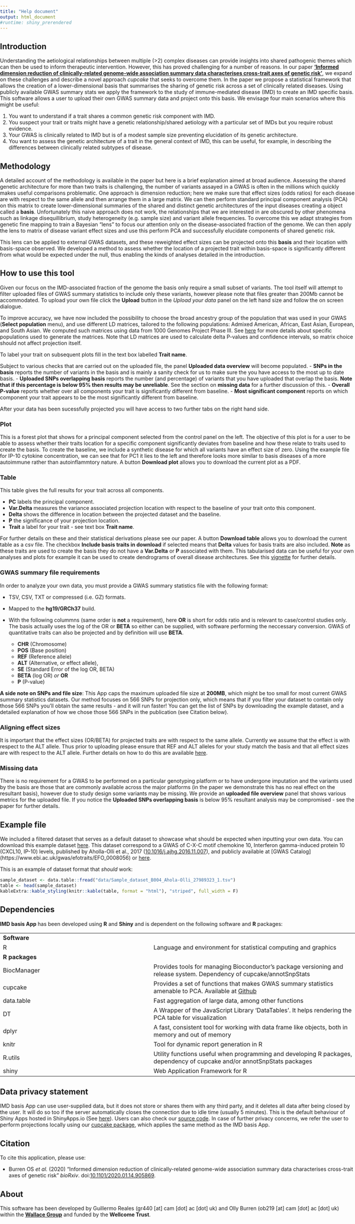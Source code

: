 ```yaml
---
title: "Help document"
output: html_document
#runtime: shiny_prerendered
---
```


[//]: # (This chunk is necessary to guarantee the app will rescale with different window sizes.)

<style type="text/css">
           body {          
           max-width:100%;
           padding:0;
           }
</style>

##  Introduction

Understanding the aetiological relationships between multiple (>2) complex diseases can provide insights into shared pathogenic themes which can then be used to inform therapeutic intervention. However, this has proved challenging for a number of reasons. In our paper [**'Informed dimension reduction of clinically-related genome-wide association summary data characterises cross-trait axes of genetic risk'**](https://www.biorxiv.org/content/10.1101/2020.01.14.905869v3), we expand on these challenges and describe a novel approach *cupcake* that seeks to overcome them. In the paper we propose a statistical framework that allows the creation of a lower-dimensional basis that summarises the sharing of genetic risk across a set of clinically related diseases. Using publicly available GWAS summary stats we apply the framework to the study of immune-mediated disease (IMD) to create an IMD specific basis. This software allows a user to upload their own GWAS summary data and project onto this basis. We envisage four main scenarios where this might be useful:

1. You want to understand if a trait shares a common genetic risk component with IMD.
2. You suspect your trait or traits might have a genetic relationship/shared aetiology with a particular set of IMDs but you require robust evidence.
3. Your GWAS is clinically related to IMD but is of a modest sample size preventing elucidation of its genetic architecture.
4. You want to assess the genetic architecture of a trait in the general context of IMD, this can be useful, for example, in describing the differences between clinically related subtypes of disease.


## Methodology

A  detailed account of the methodology is available in the paper but here is a brief explanation aimed at broad audience. Assessing the shared genetic architecture for more than two traits is challenging, the number of variants assayed in a GWAS is often in the millions which quickly makes useful comparisons problematic. One approach is dimension reduction; here we make sure that effect sizes (odds ratios) for each disease are with respect to the same allele and then arrange them in a large matrix. We can then perform standard principal component analysis (PCA) on this matrix to create lower-dimensional summaries of the shared and distinct genetic architectures of the input diseases creating a object called a **basis**. Unfortunately this naive approach does not work, the relationships that we are interested in are obscured by other phenomena such as linkage disequillibrium, study heterogeneity (e.g. sample size)  and variant allele frequencies. To overcome this we adapt strategies from genetic fine mapping to train a Bayesian "lens" to focus our attention only on the disease-associated fraction of the genome. We can then apply the lens to matrix of disease variant effect sizes and use this perform PCA and successfully elucidate components of shared genetic risk. 

This lens can be applied to external GWAS datasets, and these reweighted effect sizes can be projected onto this **basis** and their location with basis-space observed. We developed a method to assess whether the location of a projected trait within basis-space is significantly different from what would be expected under the null, thus enabling the kinds of analyses detailed in the introduction.  


## How to use this tool

Given our focus on the IMD-associated fraction of the genome the basis only require a small subset of variants. The tool itself will attempt to filter uploaded files of GWAS summary statistics to include only these variants, however please note that files greater than 200Mb cannot be accommodated. To upload your own file click the **Upload** button in the *Upload your data* panel on the left hand size and follow the on screen dialogue. 

To improve accuracy, we have now included the possibility to choose the broad ancestry group of the population that was used in your GWAS (**Select population** menu), and use different LD matrices, tailored to the following populations: Admixed American, African, East Asian, European, and South Asian. We computed such matrices using data from 1000 Genomes Project Phase III. See [here](https://www.internationalgenome.org/faq/which-populations-are-part-your-study/) for more details about specific populations used to generate the matrices. Note that LD matrices are used to calculate delta P-values and confidence intervals, so matrix choice should not affect projection itself.

To label your trait on subsequent plots fill in the text box labelled **Trait name**.

Subject to  various checks that are carried out on the uploaded file, the panel **Uploaded data overview** will become populated.
  - **SNPs in the basis** reports the number of variants in the basis and is mainly a sanity check for us to make sure the you have access to the most up to date basis. 
  - **Uploaded SNPs overlapping basis** reports the number (and percentage) of variants that you have uploaded that overlap the basis. **Note that if this percentage is below 95% then results may be unreliable**. See the section on **missing data** for a further discussion of this.
  - **Overall P-value** reports whether over all components your trait is significantly different from baseline.
  - **Most significant component** reports on which component your trait appears to be the most significantly different from baseline.

After your data has been sucessfully projected you will have access to two further tabs on the right hand side. 

### Plot

This is a forest plot that shows for a principal component selected from the control panel on the left. The objective of this plot is for a user to be able to assess whether their traits location for a specific component significantly deviates from baseline and how these relate to traits used to create the basis. To create the baseline, we include a synthetic disease for which all variants have an effect size of zero. Using the example file for IP-10 cytokine concentration, we can see that for PC1 it lies to the left and therefore looks more similar to basis diseases of a more autoimmune rather than autoinflammtory nature. A button **Download plot** allows you to download the current plot as a PDF.

### Table

This table gives the full results for your trait across all components. 

- **PC** labels the principal component.
- **Var.Delta** measures the variance associated projection location with respect to the baseline of your trait onto this component.
- **Delta** shows the difference in location between the projected dataset and the baseline.
- **P** the significance of your projection location.
- **Trait** a label for your trait - see text box **Trait name**. 

For further details on these and their statistical derivations please see our paper. A button **Download table** allows you to download the current table as a csv file. The checkbox **Include basis traits in download** if selected means that **Delta** values for basis traits are also included. **Note** as these traits are used to create the basis they do not have a **Var.Delta** or **P** associated with them. This tabularised data can be useful for your own analyses and plots for example it can be used to create dendrograms of overall disease architectures. See this [vignette](https://chr1swallace.github.io/cupcake/articles/create-basis.html) for further details.  


###  GWAS summary file requirements

In order to analyze your own data, you must provide a GWAS summary statistics file with the following format:

- TSV, CSV, TXT or compressed (i.e. GZ) formats.

- Mapped to the **hg19/GRCh37** build.

- With the following colummns (same order is **not** a requirement), here **OR** is short for odds ratio and is relevant to case/control studies only. The basis actually uses the log of the OR or **BETA** so either can be supplied, with software performing the neccessary conversion. GWAS of quantitative traits can also be projected and by definition will use **BETA**.
  
    - **CHR** (Chromosome)
    - **POS** (Base position)
    - **REF** (Reference allele)
    - **ALT** (Alternative, or effect allele), 
    - **SE** (Standard Error of the log OR, BETA)
    - **BETA** (log OR) *or* **OR**
    - **P** (P-value)
      
**A side note on SNPs and file size**: This App caps the maximum uploaded file size at **200MB**, which might be too small for most current GWAS summary statistics datasets. Our method focuses on 566 SNPs for projection only, which means that if you filter your dataset to contain only those 566 SNPs you'll obtain the same results - and it will run faster! 
You can get the list of SNPs by downloading the example dataset, and a detailed explanation of how we chose those 566 SNPs in the publication (see Citation below).

### Aligning effect sizes 

It is important that the effect sizes (OR/BETA) for projected traits are with respect to the same allele. Currently we assume that the effect is with respect to the ALT allele. Thus prior to uploading please ensure that REF and ALT alleles for your study match the basis and that all effect sizes are with respect to the ALT allele. Further details on how to do this are available [here](https://chr1swallace.github.io/cupcake/articles/project-basis.html).

### Missing data

There is no requirement for a GWAS to be performed on a particular genotyping platform or to have undergone imputation and the variants used by the basis are those that are commonly available across the major platforms (in the paper we demonstrate this has no real effect on the resultant basis), however due to study design some variants may be missing. We provide an **uploaded file overview** panel that shows various metrics for the uploaded file. If you notice the **Uploaded SNPs overlapping basis** is below 95% resultant analysis may be compromised - see the paper for further details.      
  
## Example file

We included a filtered dataset that serves as a default dataset to showcase what should be expected when inputting your own data. You can download this example dataset [here](https://raw.githubusercontent.com/GRealesM/IMDbasisApp/master/data/Sample_dataset_B004_Ahola-Olli_27989323_1.tsv).
This dataset correspond to a GWAS of C-X-C motif chemokine 10, Interferon gamma-induced protein 10 (CXCL10, IP-10) levels, published by Aholla-Olli et al., 2017 ([10.1016/j.ajhg.2016.11.007](https://doi.org/10.1016/j.ajhg.2016.11.007)), and publicly available at [GWAS Catalog] (https://www.ebi.ac.uk/gwas/efotraits/EFO_0008056) or [here](http://computationalmedicine.fi/data#Cytokine_GWAS).

This is an example of dataset format that *should* work:

```r
sample_dataset <- data.table::fread("data/Sample_dataset_B004_Ahola-Olli_27989323_1.tsv")
table <- head(sample_dataset)
kableExtra::kable_styling(knitr::kable(table, format = "html"), "striped", full_width = F)
```


## Dependencies

**IMD basis App** has been developed using **R** and **Shiny** and is dependent on the following software and **R** packages:

|  |   |
--- | ----
**Software**   | 
R  | Language and environment for statistical computing and graphics
**R packages** |
BiocManager | Provides tools for managing Bioconductor's package versioning and release system. Dependency of cupcake/annotSnpStats
cupcake | Provides a set of functions that makes GWAS summary statistics amenable to PCA. Available at [Github](https://github.com/ollyburren/cupcake)
data.table | Fast aggregation of large data, among other functions
DT | A Wrapper of the JavaScript Library 'DataTables'. It helps rendering the PCA table for visualization
dplyr  | A fast, consistent tool for working with data frame like objects, both in memory and out of memory
knitr  | Tool for dynamic report generation in R
R.utils | Utility functions useful when programming and developing R packages, dependency of cupcake and/or annotSnpStats packages
shiny  | Web Application Framework for R

## Data privacy statement

IMD basis App can use user-supplied data, but it does not store or shares them with any third party, and it deletes all data after being closed by the user. It will do so too if the server automatically closes the connection due to idle time (usually 5 minutes). This is the default behaviour of Shiny Apps hosted in ShinyApps.io (See [here](https://docs.rstudio.com/shinyapps.io/Storage.html)). Users can also check our [source code](https://github.com/GRealesM/IMDbasisApp).
In case of further privacy concerns, we refer the user to perform projections locally using our [cupcake package](https://github.com/ollyburren/cupcake), which applies the same method as the IMD basis App.

## Citation

To cite this application, please use:

- Burren OS *et al.* (2020) "Informed dimension reduction of clinically-related genome-wide association summary data characterises cross-trait axes of genetic risk" *bioRxiv*. doi:[10.1101/2020.01.14.905869](https://www.biorxiv.org/content/10.1101/2020.01.14.905869v3).


## About

This software has been developed by Guillermo Reales (gr440 [at] cam [dot] ac [dot] uk) and Olly Burren (ob219 [at] cam [dot] ac [dot] uk) within the  [**Wallace
Group**](https://chr1swallace.github.io) and funded by the **Wellcome
Trust**.